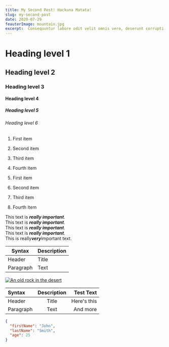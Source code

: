 ```yaml
---
title: My Second Post! Hackuna Matata!
slug: my-second-post
date: 2020-07-29
feauterImage: mountain.jpg
excerpt:  Consequuntur labore odit velit omnis vero, deserunt corrupti.
---
```



# Heading level 1	

## Heading level 2		

### Heading level 3	

#### Heading level 4	

##### Heading level 5	

###### Heading level 6


1. First item
2. Second item
3. Third item
4. Fourth item

1. First item
8. Second item
3. Third item
5. Fourth item


This text is ***really important***.	
This text is ___really important___.	
This text is __*really important*__.	
This text is **_really important_**.	
This is really***very***important text.	 

| Syntax      | Description |
| ----------- | ----------- |
| Header      | Title       |
| Paragraph   | Text        |

[![An old rock in the desert](/assets/images/shiprock.jpg "Shiprock, New Mexico by Beau Rogers")](https://www.flickr.com/photos/beaurogers/31833779864/in/photolist-Qv3rFw-34mt9F-a9Cmfy-5Ha3Zi-9msKdv-o3hgjr-hWpUte-4WMsJ1-KUQ8N-deshUb-vssBD-6CQci6-8AFCiD-zsJWT-nNfsgB-dPDwZJ-bn9JGn-5HtSXY-6CUhAL-a4UTXB-ugPum-KUPSo-fBLNm-6CUmpy-4WMsc9-8a7D3T-83KJev-6CQ2bK-nNusHJ-a78rQH-nw3NvT-7aq2qf-8wwBso-3nNceh-ugSKP-4mh4kh-bbeeqH-a7biME-q3PtTf-brFpgb-cg38zw-bXMZc-nJPELD-f58Lmo-bXMYG-bz8AAi-bxNtNT-bXMYi-bXMY6-bXMYv)

| Syntax      | Description | Test Text     |
| :---        |    :----:   |          ---: |
| Header      | Title       | Here's this   |
| Paragraph   | Text        | And more      |

```json
{
  "firstName": "John",
  "lastName": "Smith",
  "age": 25
}
```